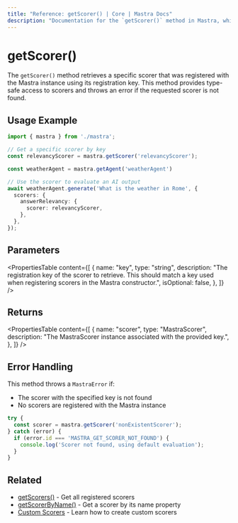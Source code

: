 ```yaml
---
title: "Reference: getScorer() | Core | Mastra Docs"
description: "Documentation for the `getScorer()` method in Mastra, which retrieves a specific scorer by its registration key."
---
```


# getScorer()

The `getScorer()` method retrieves a specific scorer that was registered with the Mastra instance using its registration key. This method provides type-safe access to scorers and throws an error if the requested scorer is not found.

## Usage Example

```typescript
import { mastra } from './mastra';

// Get a specific scorer by key
const relevancyScorer = mastra.getScorer('relevancyScorer');

const weatherAgent = mastra.getAgent('weatherAgent')

// Use the scorer to evaluate an AI output
await weatherAgent.generate('What is the weather in Rome', {
  scorers: {
    answerRelevancy: {
      scorer: relevancyScorer,
    },
  },
});
```

## Parameters

<PropertiesTable
  content={[
    {
      name: "key",
      type: "string",
      description: "The registration key of the scorer to retrieve. This should match a key used when registering scorers in the Mastra constructor.",
      isOptional: false,
    },
  ]}
/>

## Returns

<PropertiesTable
  content={[
    {
      name: "scorer",
      type: "MastraScorer",
      description: "The MastraScorer instance associated with the provided key.",
    },
  ]}
/>

## Error Handling

This method throws a `MastraError` if:
- The scorer with the specified key is not found
- No scorers are registered with the Mastra instance

```typescript
try {
  const scorer = mastra.getScorer('nonExistentScorer');
} catch (error) {
  if (error.id === 'MASTRA_GET_SCORER_NOT_FOUND') {
    console.log('Scorer not found, using default evaluation');
  }
}
```

## Related

- [getScorers()](/reference/core/getScorers) - Get all registered scorers
- [getScorerByName()](/reference/core/getScorerByName) - Get a scorer by its name property
- [Custom Scorers](/scorers/custom-scorers) - Learn how to create custom scorers
